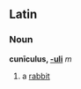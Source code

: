 ==Latin==
===Noun===
'''cunīculus, [[Wiktionary Appendix:Latin second declension|-uli]]''' ''m''

#a [[rabbit]]